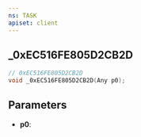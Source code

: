 ```yaml
---
ns: TASK
apiset: client
---
```

## _0xEC516FE805D2CB2D

```c
// 0xEC516FE805D2CB2D
void _0xEC516FE805D2CB2D(Any p0);
```


## Parameters
* **p0**: